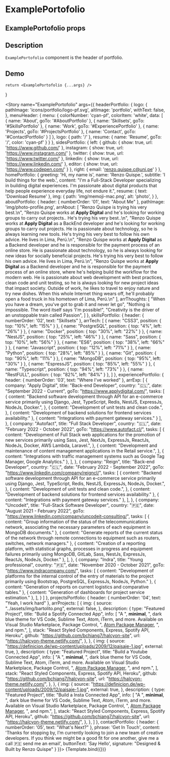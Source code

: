 
<Meta title="ExamplePortofolio" component={ExamplePortofolio} />

# ExamplePortofolio

## ExamplePortofolio props
<ArgsTable of={ExamplePortofolio} />

## Description

`ExamplePortofolio` component is the header of portfolio.

## Demo

    return <ExamplePortofolio {...args} />
}

<Story name="ExamplePortofolio" args={{
    headerPortfolio: {
        logo: {
            pathImage: 'icons/portfolio/logo-pf.svg',
            altImage: 'portfolio',
            withText: false,
        },
        menuHeader: {
            menu: {
                colorNumber: 'cyan-pf',
                colorItem: 'white',
                data: [
                    {
                        name: 'About',
                        goTo: '#AboutPortfolio'
                    },
                    {
                        name: 'Skillsets',
                        goTo: '#SkillsPortfolio'
                    },
                    {
                        name: 'Work',
                        goTo: '#ExperiencePortfolio'
                    },
                    {
                        name: 'Projects',
                        goTo: '#ProjectsPortfolio'
                    },
                    {
                        name: 'Contact',
                        goTo: '#ContactPortfolio'
                    }
                ]
            },
            logo: {
                path: '/'
            },
            resume: {
                name: 'Resume',
                goTo: '/',
                color: 'cyan-pf'
            }
        }
    },
    sidesPortfolio: {
        left: {
            github: {
                show: true,
                url: 'https://www.github.com/'
            },
            instagram: {
                show: true,
                url: 'https://www.instagram.com/'
            },
            twitter: {
                show: true,
                url: 'https://www.twitter.com/'
            },
            linkedin: {
                show: true,
                url: 'https://www.linkedin.com/'
            },
            editor: {
                show: true,
                url: 'https://www.codepen.com/'
            }
        },
        right: {
            email: 'renzo.quispe.c@uni.pe'
        }
    },
    homePortfolio: {
        greeting: 'Hi, my name is',
        name: 'Renzo Quispe.',
        subtitle: 'I build things for the web.',
        content: "I'm a Full-Stack Developer specializing in building digital experiences. I'm passionate about digital products that help people experience everyday life, not endure it.",
        resume: {
            text: 'Download Resume'
        },
        img: {
            path: 'img/memoji-mac.png',
            alt: 'photo',
        }
    },
    aboutPortfolio: {
        header: {
            numberOrder: '01',
            text: "About Me"
        },
        pathImage: 'img/photo-profile.png',
        arrAbout: [
            "Renzo Quispe is trying his very best.\n",
            "Renzo Quispe works at <strong>Apply Digital</strong> and he's looking for working groups to carry out projects.. He's trying his very best..\n",
            "Renzo Quispe works at <strong>Apply Digital</strong> as a BackEnd developer and he's looking for working groups to carry out projects. He is passionate about technology, so he is always learning new tools. He's trying his very best to follow his own advice. He lives in Lima, Perú.\n",
            "Renzo Quispe works at <strong>Apply Digital</strong> as a Backend developer and he is responsible for the payment process of an online store. He is passionate about technology, so he is always looking for new ideas for socially beneficial projects. He's trying his very best to follow his own advice. He lives in Lima, Perú.\n",
            "Renzo Quispe works at <strong>Apply Digital</strong> as a Backend developer and he is responsible for the payment process of an online store, where he's helping build the workflow for the modern web. He is passionate about web development with best practices, clean code and unit testing, so he is always looking for new project ideas that impact society. Outside of work, he likes to travel to enjoy nature and try new dishes. When this whole Internet thing wears off, he'll probably open a food truck in his hometown of Lima, Perú.\n"
        ],
        arrThoughts: [
            "When you have a dream, you've got to grab it and never let go",
            "Nothing is impossible. The word itself says 'I'm possible!",
            "Creativity is the driver of an unstoppable train called Passion",
        ]
    },
    skillsPortfolio: {
        header: {
            numberOrder: '02',
            text: "Skillsets"
        },
        arrTech: [
            { name: "CSS3", position: { top: "10%", left: "15%" } },
            { name: "PostgreSQL", position: { top: "4%", left: "26%" } },
            { name: "Docker", position: { top: "30%", left: "22%" } },
            { name: "NestJS", position: { top: "25%", left: "46%" } },
            { name: "Sass", position: { top: "10%", left: "56%" } },
            { name: "ES6", position: { top: "38%", left: "66%" } },
            { name: "Javascript", position: { top: "12%", left: "71%" } },
            { name: "Python", position: { top: "28%", left: "85%" } },
            { name: "Git", position: { top: "90%", left: "11%" } },
            { name: "MongoDB", position: { top: "95%", left: "30%" } },
            { name: "EspressJS", position: { top: "85%", left: "55%" } },
            { name: "Typescript", position: { top: "94%", left: "73%" } },
            { name: "RestFULL", position: { top: "82%", left: "84%" } },
        ]
    },
    experiencePortfolio: {
        header: {
            numberOrder: '03',
            text: "Where I've worked"
        },
        arrExp: [
            {
                company: "Apply Digital",
                title: "Back-end Developer",
                country: "🇨🇱",
                date: "September 2022 - Current",
                goTo: "https://www.applydigital.com/",
                tasks: [
                    {
                        content: "Backend software development through API for an e-commerce service primarily using Django, Jest, TypeScript, Redis, NestJS, ExpressJs, NodeJs, Docker.",
                    },
                    {
                        content: "Development of unit tests and clean code.",
                    },
                    {
                        content: "Development of backend solutions for frontend services availability."
                    },
                    {
                        content: "Integrations with payment gateway services."
                    }
                ],
            },
            {
                company: "Autofact",
                title: "Full Stack Developer",
                country: "🇨🇱",
                date: "February 2022 - October 2022",
                goTo: "https://www.autofact.cl/",
                tasks: [
                    {
                        content: "Development of Full Stack web applications for the promotion of new services primarily using Sass, Jest, NextJs, ExpressJs, ReactJs, NodeJs, Docker, AWS Lambda, Laravel.",
                    },
                    {
                        content: "Development and maintenance of content management applications in the Retail service.",
                    },
                    {
                        content: "Integrations with traffic management systems such as Google Tag Manager, Google Analytics."
                    },
                ],
            },
            {
                company: "Reign",
                title: "Back-end Developer",
                country: "🇨🇱",
                date: "February 2022 - September 2022",
                goTo: "https://www.linkedin.com/company/reigncl/",
                tasks: [
                    {
                        content: "Backend software development through API for an e-commerce service primarily using Django, Jest, TypeScript, Redis, NestJS, ExpressJs, NodeJs, Docker.",
                    },
                    {
                        content: "Development of unit tests and clean code.",
                    },
                    {
                        content: "Development of backend solutions for frontend services availability."
                    },
                    {
                        content: "Integrations with payment gateway services."
                    },
                ],
            },
            {
                company: "Uncodeit",
                title: "Full-Stack Software Developer",
                country: "🇵🇪",
                date: "August 2021 - February 2022",
                goTo: "https://www.linkedin.com/company/uncodeit-consulting/",
                tasks: [
                    {
                        content: "Group information of the status of the telecommunications network, associating the necessary parameters of each equipment in MongoDB documents."
                    },
                    {
                        content: "Generate reports of the current status of the network through remote connections to equipment such as routers, switches, network managers."
                    },
                    {
                        content: "Creation of a reporting platform, with statistical graphs, processes in progress and equipment failures primarily using MongoDB, GitLab, Sass, NestJs, ExpressJs, ReactJs, NodeJs, Docker."
                    },
                ],
            },
            {
                company: "Indra",
                title: "Young professional",
                country: "🇵🇪",
                date: "November 2020 - October 2021",
                goTo: "https://www.indracompany.com/",
                tasks: [
                    {
                        content: "Development of platforms for the internal control of the entry of materials to the project primarily using Bootstrap, PostgreSQL, ExpressJs, NodeJs, Python."
                    },
                    {
                        content: "Generation of reports on current logistics and comparative tables."
                    },
                    {
                        content: "Generation of dashboards for project service estimation."
                    },
                ],
            }
        ]
    },
    projectsPortfolio: {
        header: {
            numberOrder: '04',
            text: "Yeah, I work hard"
        },
        arrProjects: [
            {
            img: {
                source:
                "../assets/img/bartolito.png",
                external: false,
            },
            description: {
                type: "Featured Project",
                title: "Build a Spotify Connected App",
                info: [
                "A ",
                <strong>minimal</strong>,
                ", dark blue theme for VS Code, Sublime Text, Atom, iTerm, and more. Available on Visual Studio Marketplace, Package Control, ",
                <a href="#">Atom Package Manager</a>,
                ", and npm.",
                ],
                stack: "React Styled Components, Express, Spotify API, Heroku",
                github: "https://github.com/bchiang7/halcyon-site",
                url: "https://halcyon-theme.netlify.com/",
            },
            },
            {
            img: {
                source:
                "https://definicion.de/wp-content/uploads/2009/12/paisaje-1.jpg",
                external: true,
            },
            description: {
                type: "Featured Project",
                title: "Build a Youtube Connected App",
                info: [
                "A ",
                <strong>minimal</strong>,
                ", dark blue theme for VS Code, Sublime Text, Atom, iTerm, and more. Available on Visual Studio Marketplace, Package Control, ",
                <a href="#">Atom Package Manager</a>,
                ", and npm.",
                ],
                stack: "React Styled Components, Express, Spotify API, Heroku",
                github: "https://github.com/bchiang7/halcyon-site",
                url: "https://halcyon-theme.netlify.com/",
            },
            },
            {
            img: {
                source:
                "https://definicion.de/wp-content/uploads/2009/12/paisaje-1.jpg",
                external: true,
            },
            description: {
                type: "Featured Project",
                title: "Build a Insta Connected App",
                info: [
                "A ",
                <strong>minimal</strong>,
                ", dark blue theme for VS Code, Sublime Text, Atom, iTerm, and more. Available on Visual Studio Marketplace, Package Control, ",
                <a href="#">Atom Package Manager</a>,
                ", and npm.",
                ],
                stack: "React Styled Components, Express, Spotify API, Heroku",
                github: "https://github.com/bchiang7/halcyon-site",
                url: "https://halcyon-theme.netlify.com/",
            },
            },
        ]
    },
    contactPortfolio: {
        header: {
            numberOrder: '05',
            text: "What's Next?"
        },
        phrase: 'Get In Touch',
        content: 'Thanks for stopping by, I’m currently looking to join a new team of creative developers. If you think we might be a good fit for one another, give me a call 🇵🇪 send me an email',
        buttonText: 'Say Hello',
        signature: "Designed & Built by Renzo Quispe"
    }
}}>
{Template.bind({})}
</Story>

